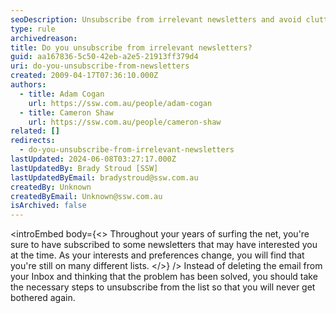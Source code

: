 ```yaml
---
seoDescription: Unsubscribe from irrelevant newsletters and avoid cluttered inboxes by taking control of your email subscriptions.
type: rule
archivedreason:
title: Do you unsubscribe from irrelevant newsletters?
guid: aa167836-5c50-42eb-a2e5-21913ff379d4
uri: do-you-unsubscribe-from-newsletters
created: 2009-04-17T07:36:10.000Z
authors:
  - title: Adam Cogan
    url: https://ssw.com.au/people/adam-cogan
  - title: Cameron Shaw
    url: https://ssw.com.au/people/cameron-shaw
related: []
redirects:
  - do-you-unsubscribe-from-irrelevant-newsletters
lastUpdated: 2024-06-08T03:27:17.000Z
lastUpdatedBy: Brady Stroud [SSW]
lastUpdatedByEmail: bradystroud@ssw.com.au
createdBy: Unknown
createdByEmail: Unknown@ssw.com.au
isArchived: false
---
```


<introEmbed
  body={<>
Throughout your years of surfing the net, you're sure to have subscribed to some newsletters that may have interested you at the time. As your interests and preferences change, you will find that you're still on many different lists.
  </>}
/>
Instead of deleting the email from your Inbox and thinking that the problem has been solved, you should take the necessary steps to unsubscribe from the list so that you will never get bothered again.
